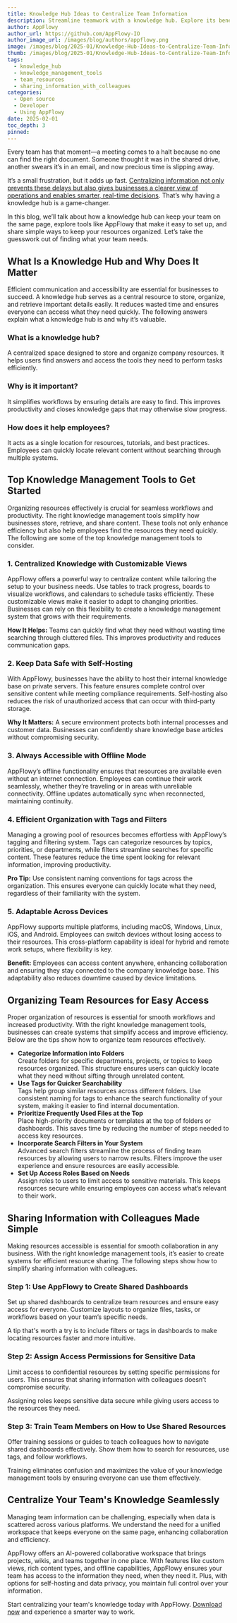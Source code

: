 ```yaml
---
title: Knowledge Hub Ideas to Centralize Team Information
description: Streamline teamwork with a knowledge hub. Explore its benefits, tools like AppFlowy, and practical ways to organize and share team information easily.
author: AppFlowy
author_url: https://github.com/AppFlowy-IO
author_image_url: /images/blog/authors/appflowy.png
image: /images/blog/2025-01/Knowledge-Hub-Ideas-to-Centralize-Team-Information.png
thumb: /images/blog/2025-01/Knowledge-Hub-Ideas-to-Centralize-Team-Information.png
tags:
  - knowledge_hub
  - knowledge_management_tools
  - team_resources
  - sharing_information_with_colleagues
categories:
  - Open source
  - Developer
  - Using AppFlowy
date: 2025-02-01
toc_depth: 3
pinned:
---
```


Every team has that moment—a meeting comes to a halt because no one can find the right document. Someone thought it was in the shared drive, another swears it’s in an email, and now precious time is slipping away.

It’s a small frustration, but it adds up fast. [Centralizing information not only prevents these delays but also gives businesses a clearer view of operations and enables smarter, real-time decisions](https://technweb.com/blog/data-centralization). That’s why having a knowledge hub is a game-changer.

In this blog, we’ll talk about how a knowledge hub can keep your team on the same page, explore tools like AppFlowy that make it easy to set up, and share simple ways to keep your resources organized. Let’s take the guesswork out of finding what your team needs.

## What Is a Knowledge Hub and Why Does It Matter

Efficient communication and accessibility are essential for businesses to succeed. A knowledge hub serves as a central resource to store, organize, and retrieve important details easily. It reduces wasted time and ensures everyone can access what they need quickly. The following answers explain what a knowledge hub is and why it’s valuable.

### What is a knowledge hub?

A centralized space designed to store and organize company resources. It helps users find answers and access the tools they need to perform tasks efficiently.

### Why is it important?

It simplifies workflows by ensuring details are easy to find. This improves productivity and closes knowledge gaps that may otherwise slow progress.

### How does it help employees?

It acts as a single location for resources, tutorials, and best practices. Employees can quickly locate relevant content without searching through multiple systems.

## Top Knowledge Management Tools to Get Started

Organizing resources effectively is crucial for seamless workflows and productivity. The right knowledge management tools simplify how businesses store, retrieve, and share content. These tools not only enhance efficiency but also help employees find the resources they need quickly. The following are some of the top knowledge management tools to consider.

### 1\. Centralized Knowledge with Customizable Views

AppFlowy offers a powerful way to centralize content while tailoring the setup to your business needs. Use tables to track progress, boards to visualize workflows, and calendars to schedule tasks efficiently. These customizable views make it easier to adapt to changing priorities. Businesses can rely on this flexibility to create a knowledge management system that grows with their requirements.

**How It Helps:** Teams can quickly find what they need without wasting time searching through cluttered files. This improves productivity and reduces communication gaps.

### 2\. Keep Data Safe with Self-Hosting

With AppFlowy, businesses have the ability to host their internal knowledge base on private servers. This feature ensures complete control over sensitive content while meeting compliance requirements. Self-hosting also reduces the risk of unauthorized access that can occur with third-party storage.

**Why It Matters:** A secure environment protects both internal processes and customer data. Businesses can confidently share knowledge base articles without compromising security.

### 3\. Always Accessible with Offline Mode

AppFlowy’s offline functionality ensures that resources are available even without an internet connection. Employees can continue their work seamlessly, whether they’re traveling or in areas with unreliable connectivity. Offline updates automatically sync when reconnected, maintaining continuity.

### 4\. Efficient Organization with Tags and Filters

Managing a growing pool of resources becomes effortless with AppFlowy’s tagging and filtering system. Tags can categorize resources by topics, priorities, or departments, while filters streamline searches for specific content. These features reduce the time spent looking for relevant information, improving productivity.

**Pro Tip:** Use consistent naming conventions for tags across the organization. This ensures everyone can quickly locate what they need, regardless of their familiarity with the system.

### 5\. Adaptable Across Devices

AppFlowy supports multiple platforms, including macOS, Windows, Linux, iOS, and Android. Employees can switch devices without losing access to their resources. This cross-platform capability is ideal for hybrid and remote work setups, where flexibility is key.

**Benefit:** Employees can access content anywhere, enhancing collaboration and ensuring they stay connected to the company knowledge base. This adaptability also reduces downtime caused by device limitations.

## Organizing Team Resources for Easy Access

Proper organization of resources is essential for smooth workflows and increased productivity. With the right knowledge management tools, businesses can create systems that simplify access and improve efficiency. Below are the tips show how to organize team resources effectively.

* **Categorize Information into Folders**  
  Create folders for specific departments, projects, or topics to keep resources organized. This structure ensures users can quickly locate what they need without sifting through unrelated content.  
* **Use Tags for Quicker Searchability**  
  Tags help group similar resources across different folders. Use consistent naming for tags to enhance the search functionality of your system, making it easier to find internal documentation.  
* **Prioritize Frequently Used Files at the Top**  
  Place high-priority documents or templates at the top of folders or dashboards. This saves time by reducing the number of steps needed to access key resources.  
* **Incorporate Search Filters in Your System**  
  Advanced search filters streamline the process of finding team resources by allowing users to narrow results. Filters improve the user experience and ensure resources are easily accessible.  
* **Set Up Access Roles Based on Needs**  
  Assign roles to users to limit access to sensitive materials. This keeps resources secure while ensuring employees can access what’s relevant to their work.

## Sharing Information with Colleagues Made Simple

Making resources accessible is essential for smooth collaboration in any business. With the right knowledge management tools, it’s easier to create systems for efficient resource sharing. The following steps show how to simplify sharing information with colleagues.

### Step 1: Use AppFlowy to Create Shared Dashboards

Set up shared dashboards to centralize team resources and ensure easy access for everyone. Customize layouts to organize files, tasks, or workflows based on your team’s specific needs.

A tip that's worth a try is to include filters or tags in dashboards to make locating resources faster and more intuitive.

### Step 2: Assign Access Permissions for Sensitive Data

Limit access to confidential resources by setting specific permissions for users. This ensures that sharing information with colleagues doesn’t compromise security.

Assigning roles keeps sensitive data secure while giving users access to the resources they need.

### Step 3: Train Team Members on How to Use Shared Resources

Offer training sessions or guides to teach colleagues how to navigate shared dashboards effectively. Show them how to search for resources, use tags, and follow workflows.

Training eliminates confusion and maximizes the value of your knowledge management tools by ensuring everyone can use them effectively.

## Centralize Your Team's Knowledge Seamlessly

Managing team information can be challenging, especially when data is scattered across various platforms. We understand the need for a unified workspace that keeps everyone on the same page, enhancing collaboration and efficiency.

AppFlowy offers an AI-powered collaborative workspace that brings projects, wikis, and teams together in one place. With features like custom views, rich content types, and offline capabilities, AppFlowy ensures your team has access to the information they need, when they need it. Plus, with options for self-hosting and data privacy, you maintain full control over your information.

Start centralizing your team's knowledge today with AppFlowy. [Download now](https://appflowy.io/download) and experience a smarter way to work.

